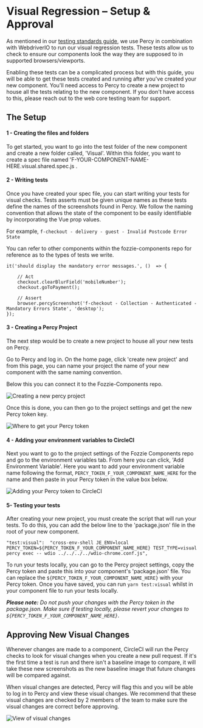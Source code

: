 <Meta title="Documentation/Standards/Testing/Visual Regression Setup"/>

# Visual Regression – Setup & Approval

As mentioned in our [testing standards guide](https://vue.pie.design/?path=/story/documentation-standards-testing-overview--page), we use Percy in combination with WebdriverIO to run our visual regression tests. These tests allow us to check to ensure our components look the way they are supposed to in supported browsers/viewports.

Enabling these tests can be a complicated process but with this guide, you will be able to get these tests created and running after you've created your new component. You'll need access to Percy to create a new project to house all the tests relating to the new component. If you don't have access to this, please reach out to the web core testing team for support.

## The Setup

#### 1 - Creating the files and folders
To get started, you want to go into the test folder of the new component and create a new folder called, 'Visual'. Within this folder, you want to create a spec file named 'F-YOUR-COMPONENT-NAME-HERE.visual.shared.spec.js .

#### 2 - Writing tests
Once you have created your spec file, you can start writing your tests for visual checks.
Tests asserts must be given unique names as these tests define the names of the screenshots found in Percy. We follow the naming convention that allows the state of the component to be easily identifiable by incorporating the Vue prop values.

For example, `f-checkout - delivery - guest - Invalid Postcode Error State`

You can refer to other components within the fozzie-components repo for reference as to the types of tests we write.
```
it('should display the mandatory error messages.', ()  => {

	// Act
	checkout.clearBlurField('mobileNumber');
	checkout.goToPayment();

	// Assert
	browser.percyScreenshot('f-checkout - Collection - Authenticated - Mandatory Errors State', 'desktop');
});
```

#### 3 - Creating a Percy Project
The next step would be to create a new project to house all your new tests on Percy.

Go to Percy and log in. On the home page, click 'create new project' and from this page, you can name your project the name of your new component with the same naming convention.

Below this you can connect it to the Fozzie-Components repo.

![Creating a new percy project](./percy-new-project.png)

Once this is done, you can then go to the project settings and get the new Percy token key.

![Where to get your Percy token](./percy-project.png)


#### 4 - Adding your environment variables to CircleCI
Next you want to go to the project settings of the Fozzie Components repo and go to the environment variables tab. From here you can click, 'Add Environment Variable'. Here you want to add your environment variable name following the format, `PERCY_TOKEN_F_YOUR_COMPONENT_NAME_HERE` for the name and then paste in your Percy token in the value box below.

![Adding your Percy token to CircleCI](./percy-circleci-env-var.png)


#### 5- Testing your tests
After creating your new project, you must create the script that will run your tests.
To do this, you can add the below line to the 'package.json' file in the root of your new component.

    "test:visual":  "cross-env-shell JE_ENV=local PERCY_TOKEN=${PERCY_TOKEN_F_YOUR_COMPONENT_NAME_HERE} TEST_TYPE=visual percy exec -- wdio ../../../../wdio-chrome.conf.js",

To run your tests locally, you can go to the Percy project settings, copy the Percy token and paste this into your component's 'package.json' file. You can replace the `${PERCY_TOKEN_F_YOUR_COMPONENT_NAME_HERE}` with your Percy token.
Once you have saved, you can run `yarn test:visual` whilst in your component file to run your tests locally.

***Please note:** Do not push your changes with the Percy token in the package.json. Make sure if testing locally, please revert your changes to `${PERCY_TOKEN_F_YOUR_COMPONENT_NAME_HERE}`.* 


## Approving New Visual Changes

Whenever changes are made to a component, CircleCI will run the Percy checks to look for visual changes when you create a new pull request. If it's the first time a test is run and there isn't a baseline image to compare, it will take these new screenshots as the new baseline image that future changes will be compared against.

When visual changes are detected, Percy will flag this and you will be able to log in to Percy and view these visual changes. We recommend that these visual changes are checked by 2 members of the team to make sure the visual changes are correct before approving.

![View of visual changes](./percy-visual-changes.png)
